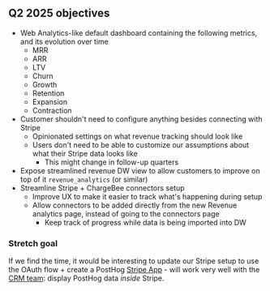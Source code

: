## Q2 2025 objectives

- Web Analytics-like default dashboard containing the following metrics, and its evolution over time
    - MRR
    - ARR
    - LTV
    - Churn
    - Growth
    - Retention
    - Expansion
    - Contraction
- Customer shouldn't need to configure anything besides connecting with Stripe
    - Opinionated settings on what revenue tracking should look like
    - Users don't need to be able to customize our assumptions about what their Stripe data looks like
        - This might change in follow-up quarters
- Expose streamlined revenue DW view to allow customers to improve on top of it `revenue_analytics` (or similar)
- Streamline Stripe + ChargeBee connectors setup
    - Improve UX to make it easier to track what's happening during setup
    - Allow connectors to be added directly from the new Revenue analytics page, instead of going to the connectors page
        - Keep track of progress while data is being imported into DW


### Stretch goal

If we find the time, it would be interesting to update our Stripe setup to use the OAuth flow + create a PostHog [Stripe App](https://stripe.com/apps) -
will work very well with the [CRM team](/teams/crm): display PostHog data *inside* Stripe.